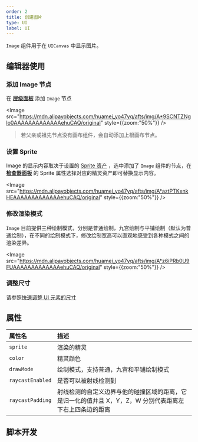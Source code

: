 ```yaml
---
order: 2
title: 创建图片
type: UI
label: UI
---
```


`Image` 组件用于在 `UICanvas` 中显示图片。

## 编辑器使用

### 添加 Image 节点

在 **[层级面板](/docs/interface/hierarchy/)** 添加 `Image` 节点

<Image src="https://mdn.alipayobjects.com/huamei_yo47yq/afts/img/A*9SCNTZNglo0AAAAAAAAAAAAAehuCAQ/original" style={{zoom:"50%"}} />

> 若父亲或祖先节点没有画布组件，会自动添加上根画布节点。

### 设置 Sprite

Image 的显示内容取决于设置的 [Sprite 资产]() ，选中添加了 `Image` 组件的节点，在 **[检查器面板](/docs/interface/inspector)** 的 Sprite 属性选择对应的精灵资产即可替换显示内容。

<Image src="https://mdn.alipayobjects.com/huamei_yo47yq/afts/img/A*aztPTKxnkHEAAAAAAAAAAAAAehuCAQ/original" style={{zoom:"50%"}} />

### 修改渲染模式

`Image` 目前提供三种绘制模式，分别是普通绘制，九宫绘制与平铺绘制（默认为普通绘制），在不同的绘制模式下，修改绘制宽高可以直观地感受到各种模式之间的渲染差异。

<Image src="https://mdn.alipayobjects.com/huamei_yo47yq/afts/img/A*z6iPRb0U9FUAAAAAAAAAAAAAehuCAQ/original" style={{zoom:"50%"}} />

### 调整尺寸

请参照[快速调整 UI 元素的尺寸](/docs/UI/quickStart/transform)

## 属性

| 属性名 | 描述 |
| :-- | :-- |
| `sprite` | 渲染的精灵 |
| `color` | 精灵颜色 |
| `drawMode` | 绘制模式，支持普通，九宫和平铺绘制模式 |
| `raycastEnabled` | 是否可以被射线检测到 |
| `raycastPadding` | 射线检测的自定义边界与他的碰撞区域的距离，它是归一化的值并且 X，Y，Z，W 分别代表距离左下右上四条边的距离 |

## 脚本开发

<playground src="ui-Image.ts"></playground>
